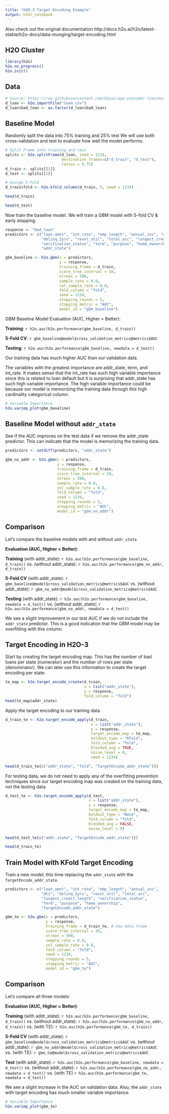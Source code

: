 ```yaml
---
title: "H2O-3 Target Encoding Example"
output: html_notebook
---
```


Also check out the original documentation http://docs.h2o.ai/h2o/latest-stable/h2o-docs/data-munging/target-encoding.html


## H2O Cluster

```r
library(h2o)
h2o.no_progress()
h2o.init()
```


## Data

```r
# Source: https://raw.githubusercontent.com/h2oai/app-consumer-loan/master/data/loan.csv
d_loan <- h2o.importFile("loan.csv")
d_loan$bad_loan <- as.factor(d_loan$bad_loan)
```


## Baseline Model

Randomly split the data into 75% training and 25% test We will use both cross-validation and test to evaluate how well the model performs.

```r
# Split Frame into training and test
splits <- h2o.splitFrame(d_loan, seed = 1234,
                         destination_frames=c("d_train", "d_test"),
                         ratios = 0.75)
d_train <- splits[[1]]
d_test <- splits[[2]]

# Assign 5-Fold
d_train$fold <- h2o.kfold_column(d_train, 5, seed = 1234)
```

```r
head(d_train)
```

```r
head(d_test)
```


Now train the baseline model. We will train a GBM model with 5-fold CV & early stopping.


```r
response <- "bad_loan"
predictors <- c("loan_amnt", "int_rate", "emp_length", "annual_inc", "dti",
                "delinq_2yrs", "revol_util", "total_acc", "longest_credit_length",
                "verification_status", "term", "purpose", "home_ownership",
                "addr_state")

gbm_baseline <- h2o.gbm(x = predictors, 
                        y = response,
                        training_frame = d_train, 
                        score_tree_interval = 10, 
                        ntrees = 500,
                        sample_rate = 0.8, 
                        col_sample_rate = 0.8, 
                        fold_column = "fold",
                        seed = 1234,
                        stopping_rounds = 5, 
                        stopping_metric = "AUC",
                        model_id = "gbm_baseline")
```


GBM Baseline Model Evaluation (AUC, Higher = Better):

**Training**: ```r h2o.auc(h2o.performance(gbm_baseline, d_train))```

**5-Fold CV**: ```r gbm_baseline@model$cross_validation_metrics@metrics$AUC```

**Testing**: ```r h2o.auc(h2o.performance(gbm_baseline, newdata = d_test))```


Our training data has much higher AUC than our validation data.

The variables with the greatest importance are addr_state, term, and int_rate. It makes sense that the int_rate has such high variable importance since this is related to loan default but it is surprising that addr_state has such high variable importance. The high variable importance could be because our model is memorizing the training data through this high cardinality categorical column.

```r
# Variable Importance
h2o.varimp_plot(gbm_baseline)
```


## Baseline Model without `addr_state`

See if the AUC improves on the test data if we remove the addr_state predictor. This can indicate that the model is memorizing the training data.


```r
predictors <- setdiff(predictors, "addr_state")

gbm_no_addr <- h2o.gbm(x = predictors, 
                       y = response,
                       training_frame = d_train, 
                       score_tree_interval = 10, 
                       ntrees = 500,
                       sample_rate = 0.8, 
                       col_sample_rate = 0.8, 
                       fold_column = "fold",
                       seed = 1234,
                       stopping_rounds = 5, 
                       stopping_metric = "AUC",
                       model_id = "gbm_no_addr")
```


## Comparison

Let's compare the baseline models with and without `addr_state`

**Evaluation (AUC, Higher = Better)**:

**Training** (with addr_state): ```r h2o.auc(h2o.performance(gbm_baseline, d_train))``` vs. (without addr_state): ```r h2o.auc(h2o.performance(gbm_no_addr, d_train))```

**5-Fold CV** (with addr_state): ```r gbm_baseline@model$cross_validation_metrics@metrics$AUC``` vs. (without addr_state): ```r gbm_no_addr@model$cross_validation_metrics@metrics$AUC```

**Testing** (with addr_state): ```r h2o.auc(h2o.performance(gbm_baseline, newdata = d_test))``` vs. (without addr_state): ```r h2o.auc(h2o.performance(gbm_no_addr, newdata = d_test))```

We see a slight improvement in our test AUC if we do not include the `addr_state` predictor. This is a good indication that the GBM model may be overfitting with this column.


## Target Encoding in H2O-3

Start by creating the target encoding map. This has the number of bad loans per state (numerator) and the number of rows per state (denominator). We can later use this information to create the target encoding per state.

```r
te_map <- h2o.target_encode_create(d_train, 
                                   x = list("addr_state"),
                                   y = response, 
                                   fold_column = "fold")
head(te_map$addr_state)
```

Apply the target encoding to our training data.

```r
d_train_te <- h2o.target_encode_apply(d_train, 
                                      x = list("addr_state"), 
                                      y = response,
                                      target_encode_map = te_map, 
                                      holdout_type = "KFold",
                                      fold_column = "fold",
                                      blended_avg = TRUE, 
                                      noise_level = 0, 
                                      seed = 1234)

head(d_train_te[c("addr_state", "fold", "TargetEncode_addr_state")])
```

For testing data, we do not need to apply any of the overfitting prevention techniques since our target encoding map was created on the training data, not the testing data.

```r
d_test_te <- h2o.target_encode_apply(d_test, 
                                     x = list("addr_state"), 
                                     y = response,
                                     target_encode_map = te_map, 
                                     holdout_type = "None",
                                     fold_column = "fold",
                                     blended_avg = FALSE, 
                                     noise_level = 0)

head(d_test_te[c("addr_state", "TargetEncode_addr_state")])
```

```r
head(d_train_te)
```


## Train Model with KFold Target Encoding

Train a new model, this time replacing the `addr_state` with the `TargetEncode_addr_state`.

```r
predictors <- c("loan_amnt", "int_rate", "emp_length", "annual_inc",
                "dti", "delinq_2yrs", "revol_util", "total_acc",
                "longest_credit_length", "verification_status",
                "term", "purpose", "home_ownership",
                "TargetEncode_addr_state")

gbm_te <- h2o.gbm(x = predictors, 
                  y = response,
                  training_frame = d_train_te, # new data frame 
                  score_tree_interval = 10, 
                  ntrees = 500,
                  sample_rate = 0.8, 
                  col_sample_rate = 0.8, 
                  fold_column = "fold",
                  seed = 1234,
                  stopping_rounds = 5, 
                  stopping_metric = "AUC",
                  model_id = "gbm_te")
```


## Comparison

Let's compare all three models:

**Evaluation (AUC, Higher = Better)**:

**Training** (with addr_state): ```r h2o.auc(h2o.performance(gbm_baseline, d_train))``` vs. (without addr_state): ```r h2o.auc(h2o.performance(gbm_no_addr, d_train))``` vs. (with TE): ```r h2o.auc(h2o.performance(gbm_te, d_train))```

**5-Fold CV** (with addr_state): ```r gbm_baseline@model$cross_validation_metrics@metrics$AUC``` vs. (without addr_state): ```r gbm_no_addr@model$cross_validation_metrics@metrics$AUC``` vs. (with TE): ```r gbm_te@model$cross_validation_metrics@metrics$AUC```

**Test** (with addr_state): ```r h2o.auc(h2o.performance(gbm_baseline, newdata = d_test))``` vs. (without addr_state): ```r h2o.auc(h2o.performance(gbm_no_addr, newdata = d_test))``` vs. (with TE) ```r h2o.auc(h2o.performance(gbm_te, newdata = d_test))```

We see a slight increase in the AUC on validation data. Also, the `addr_state` with target encoding has much smaller variable importance.

```r
# Variable Importance
h2o.varimp_plot(gbm_te)
```

